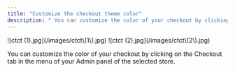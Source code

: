 ```yaml
---
title: "Customize the checkout theme color"
description: " You can customize the color of your checkout by clicking on the Checkout tab in the menu of your Admin panel of the selected store."
---
```


<Steps>
  <Step title="Click on Checkout, then click on Edit Appearance.">
    ![ctct (1).jpg](/images/ctct\(1\).jpg)
  </Step>
  <Step title="Under the Theme Color option you will be able to chose your checkout color. ">
    ![ctct (2).jpg](/images/ctct\(2\).jpg)
  </Step>
  <Step title="Once you are done, don’t forget to click on Save changes">
    
  </Step>
</Steps>

You can customize the color of your checkout by clicking on the Checkout tab in the menu of your Admin panel of the selected store.